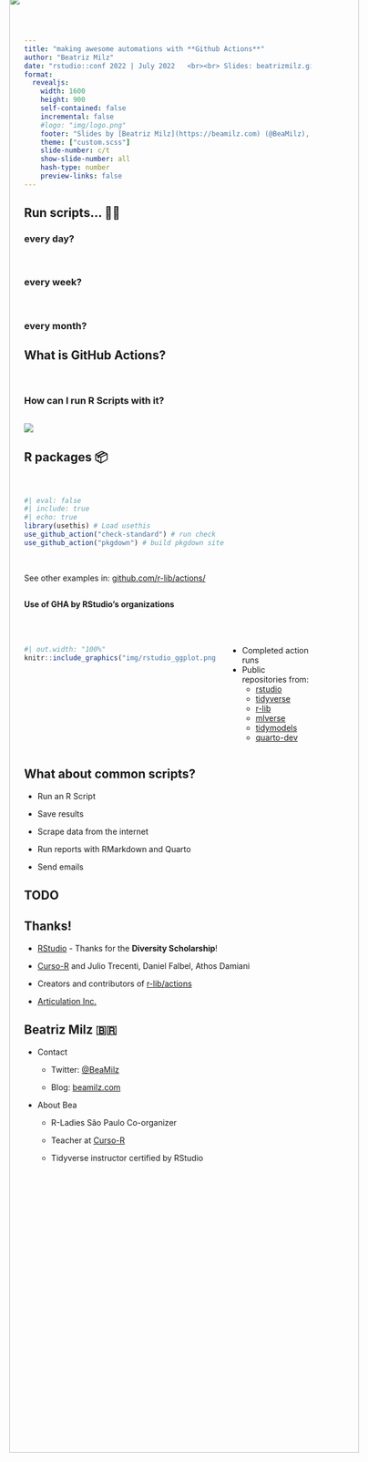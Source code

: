 ```yaml
---
title: "making awesome automations with **Github Actions**"
author: "Beatriz Milz"
date: "rstudio::conf 2022 | July 2022   <br><br> Slides: beatrizmilz.github.io/rstudioconf2022 "
format: 
  revealjs:
    width: 1600
    height: 900
    self-contained: false
    incremental: false
    #logo: "img/logo.png"
    footer: "Slides by [Beatriz Milz](https://beamilz.com) (@BeaMilz), made with [Quarto](https://quarto.org/docs/presentations/revealjs/index.html)."
    theme: ["custom.scss"]
    slide-number: c/t
    show-slide-number: all
    hash-type: number
    preview-links: false
---
```


## **Run scripts...** 🙋‍♀️️ {.center .center-y}

### every day?

<br>

### every week?

<br>

### every month?

## What is GitHub Actions? {.center .center-y}

<br>

### How can I run R Scripts with it?

##  {.center .center-y}

<img src="img/github-actions.webp"/>

## R packages 📦

<br>

```r
#| eval: false
#| include: true
#| echo: true
library(usethis) # Load usethis
use_github_action("check-standard") # run check
use_github_action("pkgdown") # build pkgdown site
```

<br>

See other examples in: [github.com/r-lib/actions/](https://github.com/r-lib/actions/tree/v2/examples)

## {}

::: center-y
#### Use of GHA by RStudio's organizations
:::
<br>

::: columns
::: {.column width="70%" .center}


```r
#| out.width: "100%"
knitr::include_graphics("img/rstudio_ggplot.png")
```


:::

::: {.column width="30%" .rstudioslide}
- Completed action runs
- Public repositories from:
  - [rstudio](https://github.com/rstudio) 
  - [tidyverse](https://github.com/tidyverse) 
  - [r-lib](https://github.com/r-lib) 
  - [mlverse](https://github.com/mlverse) 
  - [tidymodels](https://github.com/tidymodels) 
  - [quarto-dev](https://github.com/quarto-dev)

:::
:::

## What about common scripts? {.wow .center}

  - Run an R Script
  
  - Save results 

  - Scrape data from the internet
  
  - Run reports with RMarkdown and Quarto
  
  - Send emails
  
## TODO   


## Thanks! {.center}

-   [RStudio](https://www.rstudio.com/) - Thanks for the **Diversity Scholarship**!

-   [Curso-R](https://curso-r.com/) and Julio Trecenti, Daniel Falbel, Athos Damiani

-   Creators and contributors of [r-lib/actions](https://github.com/r-lib/actions)

-   [Articulation Inc.](https://www.articulationinc.com/)

## Beatriz Milz 🇧🇷 {.center .aboutmeslide}

-   Contact

    -   Twitter: [\@BeaMilz](https://twitter.com/BeaMilz)

    -   Blog: [beamilz.com](https://beamilz.com)

-   About Bea

    -   R-Ladies São Paulo Co-organizer

    -   Teacher at [Curso-R](https://curso-r.com/)

    -   Tidyverse instructor certified by RStudio

<img src="img/octocat-1656339210373.png" style="right: -10px;height: 80%;top: -10px;position: absolute;"/>
